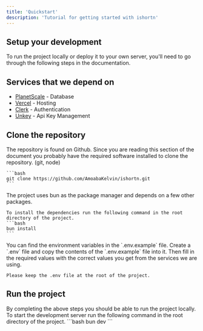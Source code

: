 ```yaml
---
title: 'Quickstart'
description: 'Tutorial for getting started with ishortn'
---
```


## Setup your development

To run the project locally or deploy it to your own server, you'll need to go through the following steps in the documentation.


## Services that we depend on
- [PlanetScale](https://planetscale.com/) - Database
- [Vercel](https://vercel.com/) - Hosting
- [Clerk](https://clerk.dev/) - Authentication
- [Unkey](https://unkey.app/) - Api Key Management

## Clone the repository

<AccordionGroup>
  <Accordion icon="github" title="Clone the repository">
    The repository is found on Github. Since you are reading this section of the document you probably have 
    the required software installed to clone the repository. (git, node)

    ```bash
    git clone https://github.com/AmoabaKelvin/ishortn.git
    ```
  </Accordion>
  <Accordion icon="rectangle-terminal" title="Install dependencies">
    The project uses bun as the package manager and depends on a few other packages.
    
    To install the dependencies run the following command in the root directory of the project.
    ```bash
    bun install
    ```
  </Accordion>
  <Accordion icon="rectangle-terminal" title="Setup environment variables">
    You can find the environment variables in the `.env.example` file.
    Create a `.env` file and copy the contents of the `.env.example` file into it.
    Then fill in the required values with the correct values you get from the services we are using.

    Please keep the .env file at the root of the project.
  </Accordion>
</AccordionGroup>

## Run the project

<AccordionGroup>

<Accordion icon="rocket" title="Start the development server">
  By completing the above steps you should be able to run the project locally.
  To start the development server run the following command in the root directory of the project.
  ```bash
  bun dev
  ```
</Accordion>
</AccordionGroup>
